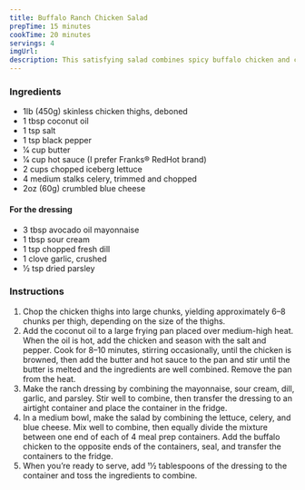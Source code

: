 ```yaml
---
title: Buffalo Ranch Chicken Salad
prepTime: 15 minutes
cookTime: 20 minutes
servings: 4
imgUrl:
description: This satisfying salad combines spicy buffalo chicken and crunchy veggies with zesty blue cheese and a creamy ranch dressing. You’ll find yourself craving this one!
---
```


### Ingredients

- 1lb (450g) skinless chicken thighs, deboned
- 1 tbsp coconut oil
- 1 tsp salt
- 1 tsp black pepper
- 1⁄4 cup butter
- 1⁄4 cup hot sauce (I prefer Franks® RedHot brand)
- 2 cups chopped iceberg lettuce
- 4 medium stalks celery, trimmed and chopped
- 2oz (60g) crumbled blue cheese

#### For the dressing

- 3 tbsp avocado oil mayonnaise
- 1 tbsp sour cream
- 1 tsp chopped fresh dill
- 1 clove garlic, crushed
- 1⁄2 tsp dried parsley

### Instructions

1. Chop the chicken thighs into large chunks, yielding approximately 6–8 chunks per thigh, depending on the size of the thighs.
1. Add the coconut oil to a large frying pan placed over medium-high heat. When the oil is hot, add the chicken and season with the salt and pepper. Cook for 8–10 minutes, stirring occasionally, until the chicken is browned, then add the butter and hot sauce to the pan and stir until the butter is melted and the ingredients are well combined. Remove the pan from the heat.
1. Make the ranch dressing by combining the mayonnaise, sour cream, dill, garlic, and parsley. Stir well to combine, then transfer the dressing to an airtight container and place the container in the fridge.
1. In a medium bowl, make the salad by combining the lettuce, celery, and blue cheese. Mix well to combine, then equally divide the mixture between one end of each of 4 meal prep containers. Add the buffalo chicken to the opposite ends of the containers, seal, and transfer the containers to the fridge.
1. When you’re ready to serve, add 11⁄2 tablespoons of the dressing to the container and toss the ingredients to combine.
